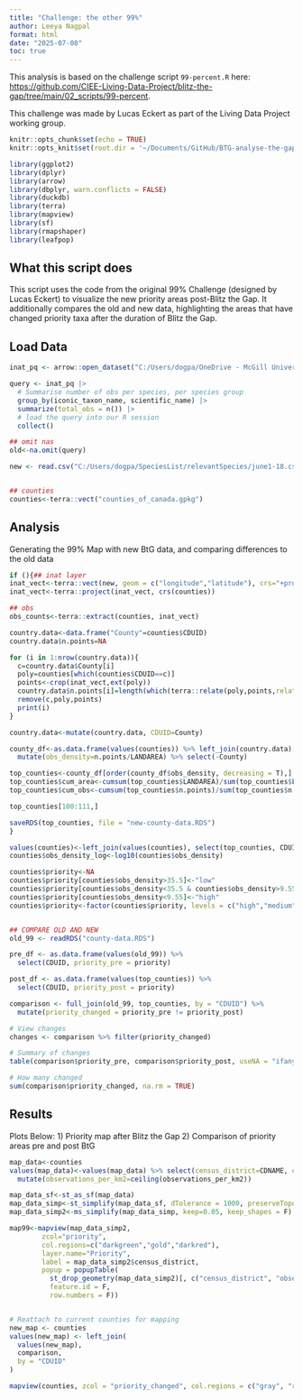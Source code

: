 ```yaml
---
title: "Challenge: the other 99%"
author: Leeya Nagpal 
format: html
date: "2025-07-08"
toc: true
---
```


This analysis is based on the challenge script `99-percent.R` here: [https://github.com/CIEE-Living-Data-Project/blitz-the-gap/tree/main/02_scripts/99-percent](https://github.com/CIEE-Living-Data-Project/blitz-the-gap/tree/main/02_scripts/99-percent).

This challenge was made by Lucas Eckert as part of the Living Data Project working group.

```r
knitr::opts_chunk$set(echo = TRUE)
knitr::opts_knit$set(root.dir = '~/Documents/GitHub/BTG-analyse-the-gap/')

library(ggplot2)
library(dplyr)
library(arrow)
library(dbplyr, warn.conflicts = FALSE)
library(duckdb)
library(terra)
library(mapview)
library(sf)
library(rmapshaper)
library(leafpop)

```

## What this script does

This script uses the code from the original 99% Challenge (designed by Lucas Eckert) to visualize the new priority areas post-Blitz the Gap. It additionally compares the old and new data, highlighting the areas that have changed priority taxa after the duration of Blitz the Gap.

## Load Data
```r

inat_pq <- arrow::open_dataset("C:/Users/dogpa/OneDrive - McGill University/Laura's Lab_Group - inat-canada/iNat_non_sensitive_data_Jan2025.parquet")

query <- inat_pq |> 
  # Summarise number of obs per species, per species group
  group_by(iconic_taxon_name, scientific_name) |>
  summarize(total_obs = n()) |> 
  # load the query into our R session
  collect()

## omit nas
old<-na.omit(query)

new <- read.csv("C:/Users/dogpa/SpeciesList/relevantSpecies/june1-18.csv")


## counties
counties<-terra::vect("counties_of_canada.gpkg")

```

## Analysis

Generating the 99% Map with new BtG data, and comparing differences to the old data

```r

if (){## inat layer
inat_vect<-terra::vect(new, geom = c("longitude","latitude"), crs="+proj=longlat +ellps=WGS84")
inat_vect<-terra::project(inat_vect, crs(counties))

## obs
obs_counts<-terra::extract(counties, inat_vect)

country.data<-data.frame("County"=counties$CDUID)
country.data$n.points=NA

for (i in 1:nrow(country.data)){
  c=country.data$County[i]
  poly=counties[which(counties$CDUID==c)]
  points<-crop(inat_vect,ext(poly))
  country.data$n.points[i]=length(which(terra::relate(poly,points,relation="intersects")))
  remove(c,poly,points)
  print(i)
}

country.data<-mutate(country.data, CDUID=County)

county_df<-as.data.frame(values(counties)) %>% left_join(country.data) %>% 
  mutate(obs_density=n.points/LANDAREA) %>% select(-County)

top_counties<-county_df[order(county_df$obs_density, decreasing = T),]
top_counties$cum_area<-cumsum(top_counties$LANDAREA)/sum(top_counties$LANDAREA)
top_counties$cum_obs<-cumsum(top_counties$n.points)/sum(top_counties$n.points)

top_counties[100:111,]

saveRDS(top_counties, file = "new-county-data.RDS")
}

values(counties)<-left_join(values(counties), select(top_counties, CDUID, obs_density))
counties$obs_density_log<-log10(counties$obs_density)

counties$priority<-NA
counties$priority[counties$obs_density>35.5]<-"low"
counties$priority[counties$obs_density<35.5 & counties$obs_density>9.55]<-"medium"
counties$priority[counties$obs_density<9.55]<-"high"
counties$priority<-factor(counties$priority, levels = c("high","medium","low"))


## COMPARE OLD AND NEW
old_99 <- readRDS("county-data.RDS")

pre_df <- as.data.frame(values(old_99)) %>%
  select(CDUID, priority_pre = priority)

post_df <- as.data.frame(values(top_counties)) %>%
  select(CDUID, priority_post = priority)

comparison <- full_join(old_99, top_counties, by = "CDUID") %>%
  mutate(priority_changed = priority_pre != priority_post)

# View changes
changes <- comparison %>% filter(priority_changed)

# Summary of changes
table(comparison$priority_pre, comparison$priority_post, useNA = "ifany")

# How many changed
sum(comparison$priority_changed, na.rm = TRUE)

```

## Results

Plots Below:
1) Priority map after Blitz the Gap
2) Comparison of priority areas pre and post BtG
```r
map_data<-counties
values(map_data)<-values(map_data) %>% select(census_district=CDNAME, observations_per_km2=obs_density, priority) %>%
  mutate(observations_per_km2=ceiling(observations_per_km2))

map_data_sf<-st_as_sf(map_data)
map_data_simp<-st_simplify(map_data_sf, dTolerance = 1000, preserveTopology = TRUE)
map_data_simp2<-ms_simplify(map_data_simp, keep=0.05, keep_shapes = F)

map99<-mapview(map_data_simp2,
        zcol="priority",
        col.regions=c("darkgreen","gold","darkred"),
        layer.name="Priority",
        label = map_data_simp2$census_district,
        popup = popupTable(
          st_drop_geometry(map_data_simp2)[, c("census_district", "observations_per_km2", "priority")],
          feature.id = F,
          row.numbers = F))


# Reattach to current counties for mapping
new_map <- counties
values(new_map) <- left_join(
  values(new_map),
  comparison,
  by = "CDUID"
)

mapview(counties, zcol = "priority_changed", col.regions = c("gray", "red"))
```

